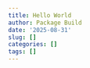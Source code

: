 ```yaml
---
title: Hello World
author: Package Build
date: '2025-08-31'
slug: []
categories: []
tags: []
---
```

